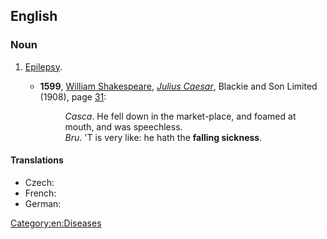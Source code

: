{{also|falling-sickness}}

==English==

===Noun===
{{en-noun|-}}

# {{lb|en|archaic}} [[epilepsy|Epilepsy]].
#* '''1599''', [[w:William Shakespeare|William Shakespeare]], [[w:Julius Caesar (play)|''Julius Caesar'']], Blackie and Son Limited (1908), page [[s:Page:The Tragedy of Julius Caesar (The Warwick Shakespeare).djvu/39|31]]:
#*: ''Casca''. He fell down in the market-place, and foamed at mouth, and was speechless.
#*: ''Bru''. 'T is very like: he hath the '''falling sickness'''.

====Translations====
{{trans-top}}
* Czech: {{t+|cs|padoucnice|f}}
* French: {{t+|fr|haut mal|m}}
* German: {{t+|de|Fallsucht|f}}
{{trans-mid}}
{{trans-bottom}}

[[Category:en:Diseases]]